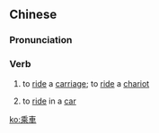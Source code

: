 {{also|乘车}}
==Chinese==
{{zh-forms|s=乘车}}

===Pronunciation===
{{zh-pron
|m=chéngchē
|c=sing4 ce1
|cat=v
}}

===Verb===
{{zh-verb}}

# {{lb|zh|archaic}} to [[ride]] a [[carriage]]; to [[ride]] a [[chariot]]
# {{lb|zh|literary}} to [[ride]] in a [[car]]

[[ko:乘車]]